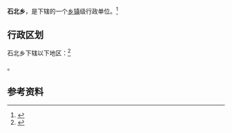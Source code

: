 {{中国乡级行政区|14/04/29/206/000}}

'''石北乡'''，是{{PRC admin/fullname|14/04/29/206/000|3}}下辖的一个[[乡镇|乡镇]]级行政单位。<ref>{{PRC admin/ref sgc|{{PRC admin/parent|14/04/29/206/000}}}}</ref>

== 行政区划 ==

石北乡下辖以下地区：<ref>{{PRC admin/ref sgc|14/04/29/206/000}}</ref>

{{PRC admin/children|14/04/29/206/000}}。

== 参考资料 ==

{{reflist}}

{{行政区划小作品}}
{{PRC admin/navcat|14/04/29/206/000}}